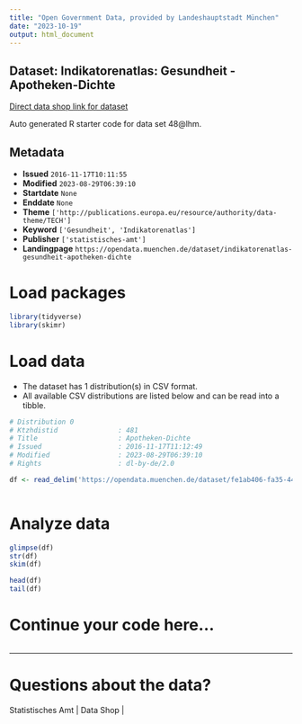 ```yaml
---
title: "Open Government Data, provided by Landeshauptstadt München"
date: "2023-10-19"
output: html_document
---
```


## Dataset: Indikatorenatlas: Gesundheit - Apotheken-Dichte

[Direct data shop link for dataset](https://opendata.muenchen.de/dataset/indikatorenatlas-gesundheit-apotheken-dichte)

Auto generated R starter code for data set 48@lhm.

## Metadata

- **Issued** `2016-11-17T10:11:55`
- **Modified** `2023-08-29T06:39:10`
- **Startdate** `None`
- **Enddate** `None`
- **Theme** `['http://publications.europa.eu/resource/authority/data-theme/TECH']`
- **Keyword** `['Gesundheit', 'Indikatorenatlas']`
- **Publisher** `['statistisches-amt']`
- **Landingpage** `https://opendata.muenchen.de/dataset/indikatorenatlas-gesundheit-apotheken-dichte`


# Load packages

```r

library(tidyverse)
library(skimr)

```

# Load data

-   The dataset has 1 distribution(s) in CSV format.
-   All available CSV distributions are listed below and can be read into a tibble.

```r

# Distribution 0
# Ktzhdistid               : 481
# Title                    : Apotheken-Dichte
# Issued                   : 2016-11-17T11:12:49
# Modified                 : 2023-08-29T06:39:10
# Rights                   : dl-by-de/2.0

df <- read_delim('https://opendata.muenchen.de/dataset/fe1ab406-fa35-4431-92ac-01372e2cb56b/resource/401a8a83-9458-448d-b3f5-71fe9334f1a7/download/indikat_gesundheit_apotheken-dichte_280823.csv')



```

# Analyze data

```r

glimpse(df)
str(df)
skim(df)

head(df)
tail(df)

```

# Continue your code here...

```r

```

------------------------------------------------------------------------

# Questions about the data?

Statistisches Amt | Data Shop | 
